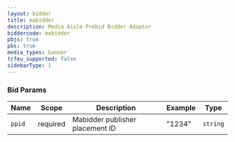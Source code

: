 ```yaml
---
layout: bidder
title: mabidder
description: Media Aisle Prebid Bidder Adaptor
biddercode: mabidder
pbjs: true
pbs: true
media_types: banner
tcfeu_supported: false
sidebarType: 1
---
```


### Bid Params


| Name          | Scope    | Description                     | Example    | Type     |
|---------------|----------|---------------------------------|------------|----------|
| `ppid`        | required | Mabidder publisher placement ID | "1234"     | `string` |
